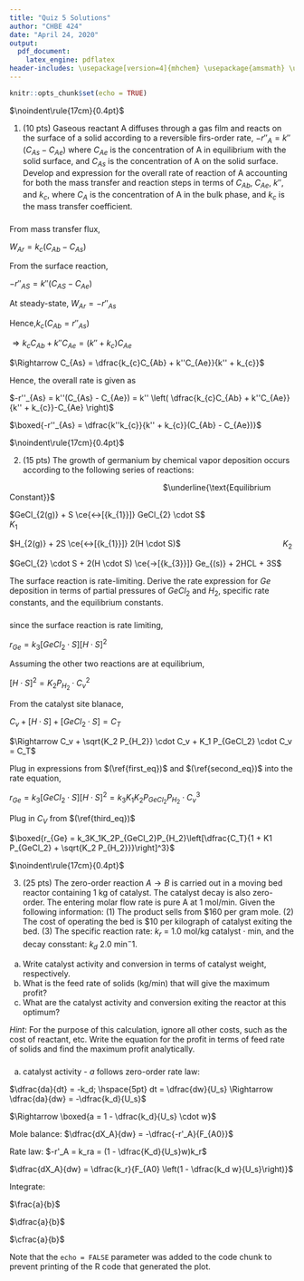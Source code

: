 ```yaml
---
title: "Quiz 5 Solutions"
author: "CHBE 424"
date: "April 24, 2020"
output:
  pdf_document:
    latex_engine: pdflatex
header-includes: \usepackage[version=4]{mhchem} \usepackage{amsmath} \usepackage{mathtools} \usepackage{xcolor} \usepackage{nccmath}
---
```


```r
knitr::opts_chunk$set(echo = TRUE)
```

$\noindent\rule{17cm}{0.4pt}$\

1. (10 pts) Gaseous reactant A diffuses through a gas film and reacts on the surface of a solid according to a reversible firs-order rate,
$-r''_{A} = k''(C_{As} - C_{Ae})$
where $C_{Ae}$ is the concentration of A in equilibrium with the solid surface, and $C_{As}$ is the concentration of A on the solid surface. Develop and expression for the overall rate of reaction of A accounting for both the mass transfer and reaction steps in terms of $C_{Ab}$, $C_{Ae}$, $k''$, and $k_{c}$, where $C_{A}$ is the concentration of A in the bulk phase, and $k_{c}$ is the mass transfer coefficient.


### **\textcolor{red}{Problem 1 Solution}**

From mass transfer flux,

$W_{Ar} = k_{c}(C_{Ab} - C_{As})$

From the surface reaction,

$-r''_{AS} = k''(C_{AS} - C_{Ae})$

At steady-state, $W_{Ar} = -r''_{As}$

Hence,$k_c(C_{Ab} = r''_{As})$

$\Rightarrow k_{c}C_{Ab} + k''C_{Ae} = (k'' + k_{c}) C_{Ae}$

$\Rightarrow C_{As} = \dfrac{k_{c}C_{Ab} + k''C_{Ae}}{k'' + k_{c}}$

Hence, the overall rate is given as

$-r''_{As} = k''(C_{As} - C_{Ae}) = k'' \left( \dfrac{k_{c}C_{Ab} + k''C_{Ae}}{k'' + k_{c}}-C_{Ae} \right)$

$\boxed{-r''_{As} = \dfrac{k''k_{c}}{k'' + k_{c}}(C_{Ab} - C_{Ae})}$

$\noindent\rule{17cm}{0.4pt}$

2. (15 pts) The growth of germanium by chemical vapor deposition occurs according to the following series of reactions:

$\hspace{210pt}$ $\underline{\text{Equilibrium Constant}}$

$GeCl_{2(g)} + S \ce{<->[{k_{1}}]} GeCl_{2} \cdot S$ $\hspace{120pt}$ ${K_{1}}$

$H_{2(g)} + 2S \ce{<->[{k_{1}}]} 2(H \cdot S)$ $\hspace{136pt}$ ${K_{2}}$

$GeCl_{2} \cdot S + 2(H \cdot S) \ce{->[{k_{3}}]} Ge_{(s)} + 2HCL + 3S$

The surface reaction is rate-limiting. Derive the rate expression for $Ge$ deposition in terms of partial pressures of $GeCl_{2}$ and $H_{2}$, specific rate constants, and the equilibrium constants.

### **\textcolor{red}{Problem 2 Solution}**

since the surface reaction is rate limiting,

$r_{Ge} = k_3[GeCl_2 \cdot S][H \cdot S]^2$

Assuming the other two reactions are at equilibrium,

\begin{equation}\label{first_eq}
      [GeCl_2 \cdot S] = K_1 P_{GeCl_2} \cdot C_v
\end{equation}

$[H {\cdot} S]^2 = K_2 P_{H_2} \cdot C_v^2$

\begin{equation}\label{second_eq}
      \Rightarrow H {\cdot} S = \sqrt{K_2 P_{H_2}} \cdot C_v 
\end{equation}

From the catalyst site blanace,

$C_v + [H {\cdot} S] + [GeCl_2 {\cdot} S] = C_T$

$\Rightarrow C_v + \sqrt{K_2 P_{H_2}} \cdot C_v + K_1 P_{GeCl_2} \cdot C_v = C_T$

\begin{equation}\label{third_eq}
      \Rightarrow C_v = \dfrac{C_T}{1+\sqrt{K_2 P_{H_2}} + K_1 P_{GeCl_2}}
\end{equation}

Plug in expressions from $(\ref{first_eq})$ and $(\ref{second_eq})$ into the rate equation,

$r_{Ge} = k_3[GeCl_2 {\cdot} S][H {\cdot} S]^2 = k_3K_1K_2P_{GeCl_2}P_{H_2} \cdot C_v^3$

Plug in $C_V$ from $(\ref{third_eq})$

$\boxed{r_{Ge} = k_3K_1K_2P_{GeCl_2}P_{H_2}\left[\dfrac{C_T}{1 + K1 P_{GeCl_2} + \sqrt{K_2 P_{H_2}}}\right]^3}$

$\noindent\rule{17cm}{0.4pt}$

3. (25 pts) The zero-order reaction $A \rightarrow B$ is carried out in a moving bed reactor containing 1 kg of catalyst. The catalyst decay is also zero-order. The entering molar flow rate is pure A at 1 mol/min. Given the following information: (1) The product sells from \$160 per gram mole. (2) The cost of operating the bed is \$10 per kilograph of catalyst exiting the bed. (3) The specific reaction rate: $k_r$ = 1.0 mol/kg catalyst $\cdot$ min, and the decay consstant: $k_d$ 2.0 min$^-1$.

(a) Write catalyst activity and conversion in terms of catalyst weight, respectively.
(b) What is the feed rate of solids (kg/min) that will give the maximum profit?
(c) What are the catalyst activity and conversion exiting the reactor at this optimum?

*Hint*: For the purpose of this calculation, ignore all other costs, such as the cost of reactant, etc. Write the equation for the profit in terms of feed rate of solids and find the maximum profit analytically.

### **\textcolor{red}{Problem 3 Solution}**

(a) catalyst activity - $a$ follows zero-order rate law:

$\dfrac{da}{dt} = -k_d; \hspace{5pt} dt = \dfrac{dw}{U_s} \Rightarrow \dfrac{da}{dw} = -\dfrac{k_d}{U_s}$



\begin{multline*}
      \int_{1}^2da = -\dfrac{k_d}{U_s} \int_{0}^w\\
\end{multline*}

\begin{fleqn}
\begin{equation}
\begin{alignedat}{2}
      \int_{1}^2da = -\dfrac{k_d}{U_s} \int_{0}^w \nonumber
\end{alignedat}
\end{equation}
\end{fleqn}










\begin{alignat*}{2}
      \int_{1}^2da = -\dfrac{k_d}{U_s} \int_{0}^w\\
\end{alignat*}

$\Rightarrow \boxed{a = 1 - \dfrac{k_d}{U_s} \cdot w}$

Mole balance: $\dfrac{dX_A}{dw} = -\dfrac{-r'_A}{F_{A0}}$

Rate law: $-r'_A = k_ra = (1 - \dfrac{K_d}{U_s}w)k_r$

$\dfrac{dX_A}{dw} = \dfrac{k_r}{F_{A0} \left(1 - \dfrac{k_d w}{U_s}\right)}$

Integrate: 

$\frac{a}{b}$

$\dfrac{a}{b}$

$\cfrac{a}{b}$




Note that the `echo = FALSE` parameter was added to the code chunk to prevent printing of the R code that generated the plot.
